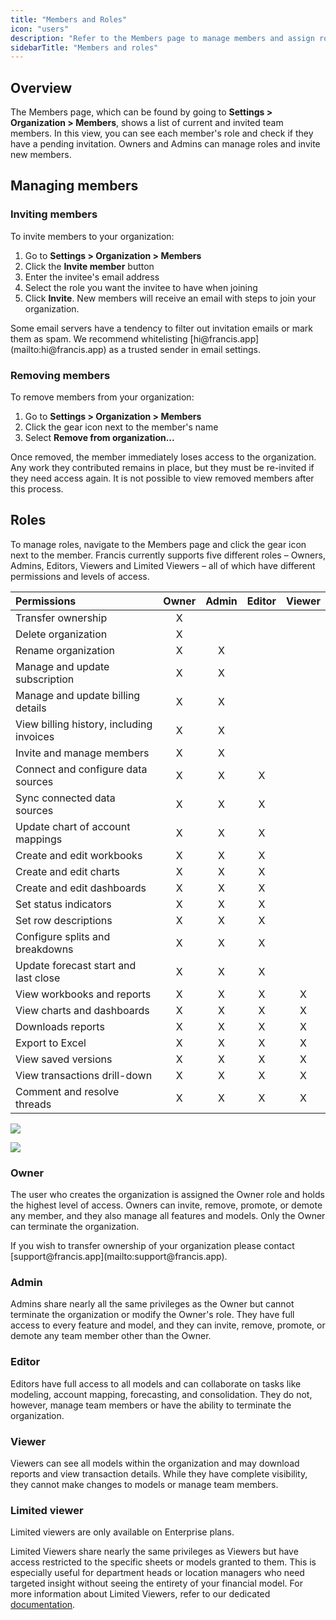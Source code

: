 ```yaml
---
title: "Members and Roles"
icon: "users"
description: "Refer to the Members page to manage members and assign roles in your organization."
sidebarTitle: "Members and roles"
---
```


## Overview

The Members page, which can be found by going to **Settings \> Organization \> Members**, shows a list of current and invited team members. In this view, you can see each member's role and check if they have a pending invitation. Owners and Admins can manage roles and invite new members.

## Managing members

### Inviting members

To invite members to your organization:

1. Go to **Settings \> Organization \> Members**
2. Click the **Invite member** button
3. Enter the invitee's email address
4. Select the role you want the invitee to have when joining
5. Click **Invite**. New members will receive an email with steps to join your organization.

<Info>
  Some email servers have a tendency to filter out invitation emails or mark them as spam. We recommend whitelisting [hi@francis.app](mailto:hi@francis.app) as a trusted sender in email settings.
</Info>

### Removing members

To remove members from your organization:

1. Go to **Settings \> Organization \> Members**
2. Click the gear icon next to the member's name
3. Select **Remove from organization...**

Once removed, the member immediately loses access to the organization. Any work they contributed remains in place, but they must be re-invited if they need access again. It is not possible to view removed members after this process.

## Roles

To manage roles, navigate to the Members page and click the gear icon next to the member. Francis currently supports five different roles – Owners, Admins, Editors, Viewers and Limited Viewers – all of which have different permissions and levels of access.

| Permissions                              | Owner | Admin | Editor | Viewer |
| :--------------------------------------- | :---: | :---: | :----: | :----: |
| Transfer ownership                       | X     |       |        |        |
| Delete organization                      | X     |       |        |        |
| Rename organization                      | X     | X     |        |        |
| Manage and update subscription           | X     | X     |        |        |
| Manage and update billing details        | X     | X     |        |        |
| View billing history, including invoices | X     | X     |        |        |
| Invite and manage members                | X     | X     |        |        |
| Connect and configure data sources       | X     | X     | X      |        |
| Sync connected data sources              | X     | X     | X      |        |
| Update chart of account mappings         | X     | X     | X      |        |
| Create and edit workbooks                | X     | X     | X      |        |
| Create and edit charts                   | X     | X     | X      |        |
| Create and edit dashboards               | X     | X     | X      |        |
| Set status indicators                    | X     | X     | X      |        |
| Set row descriptions                     | X     | X     | X      |        |
| Configure splits and breakdowns          | X     | X     | X      |        |
| Update forecast start and last close     | X     | X     | X      |        |
| View workbooks and reports               | X     | X     | X      | X      |
| View charts and dashboards               | X     | X     | X      | X      |
| Downloads reports                        | X     | X     | X      | X      |
| Export to Excel                          | X     | X     | X      | X      |
| View saved versions                      | X     | X     | X      | X      |
| View transactions drill-down             | X     | X     | X      | X      |
| Comment and resolve threads              | X     | X     | X      | X      |

<img
  class="block dark:hidden"
  src="/images/documentation/getting-started/administration/members-roles/roles-permissions-light.png"
/>

<img
  class="hidden dark:block"
  src="/images/documentation/getting-started/administration/members-roles/roles-permissions-dark.png"
/>

### Owner

The user who creates the organization is assigned the Owner role and holds the highest level of access. Owners can invite, remove, promote, or demote any member, and they also manage all features and models. Only the Owner can terminate the organization.

<Info>
  If you wish to transfer ownership of your organization please contact [support@francis.app](mailto:support@francis.app).
</Info>

### Admin

Admins share nearly all the same privileges as the Owner but cannot terminate the organization or modify the Owner's role. They have full access to every feature and model, and they can invite, remove, promote, or demote any team member other than the Owner.

### Editor

Editors have full access to all models and can collaborate on tasks like modeling, account mapping, forecasting, and consolidation. They do not, however, manage team members or have the ability to terminate the organization.

### Viewer

Viewers can see all models within the organization and may download reports and view transaction details. While they have complete visibility, they cannot make changes to models or manage team members.

### Limited viewer

<Info>
  Limited viewers are only available on Enterprise plans.
</Info>

Limited Viewers share nearly the same privileges as Viewers but have access restricted to the specific sheets or models granted to them. This is especially useful for department heads or location managers who need targeted insight without seeing the entirety of your financial model. For more information about Limited Viewers, refer to our dedicated [documentation](/documentation/confidentiality/limited-viewers).